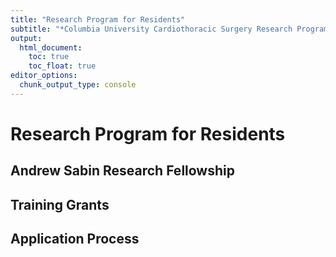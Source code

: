 ```yaml
---
title: "Research Program for Residents"
subtitle: "*Columbia University Cardiothoracic Surgery Research Program*"
output: 
  html_document:
    toc: true
    toc_float: true
editor_options: 
  chunk_output_type: console
---
```


# Research Program for Residents

## Andrew Sabin Research Fellowship

## Training Grants

## Application Process


